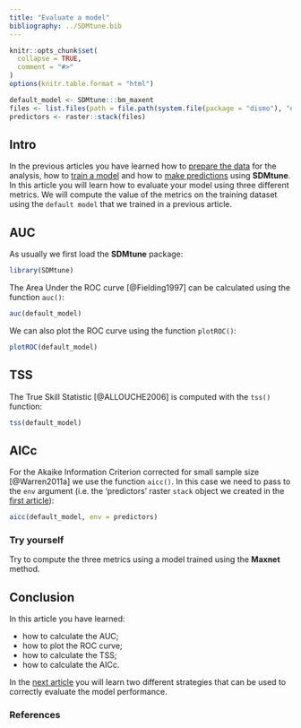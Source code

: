 ```yaml
---
title: "Evaluate a model"
bibliography: ../SDMtune.bib
---
```


```r
knitr::opts_chunk$set(
  collapse = TRUE,
  comment = "#>"
)
options(knitr.table.format = "html")
```

```r
default_model <- SDMtune:::bm_maxent
files <- list.files(path = file.path(system.file(package = "dismo"), "ex"), pattern = "grd", full.names = TRUE)
predictors <- raster::stack(files)
```

## Intro

In the previous articles you have learned how to [prepare the data](./prepare-data.html) for the analysis, how to [train a model](./train-model.html) and how to [make predictions](./make-predictions.html) using **SDMtune**. In this article you will learn how to evaluate your model using three different metrics. We will compute the value of the metrics on the training dataset using the `default model` that we trained in a previous article.

## AUC

As usually we first load the **SDMtune** package:

```r
library(SDMtune)
```

The Area Under the ROC curve [@Fielding1997] can be calculated using the function `auc()`:
```r
auc(default_model)
```

We can also plot the ROC curve using the function `plotROC()`:
```r
plotROC(default_model)
```

## TSS

The True Skill Statistic [@ALLOUCHE2006] is computed with the `tss()` function:
```r
tss(default_model)
```

## AICc

For the Akaike Information Criterion corrected for small sample size [@Warren2011a] we use the function `aicc()`. In this case we need to pass to the `env` argument (i.e. the 'predictors' raster `stack` object we created in the [first article](./prepare-data.html#acquire-environmental-variables)):
```r
aicc(default_model, env = predictors)
```

### Try yourself

Try to compute the three metrics using a model trained using the **Maxnet** method.

## Conclusion

In this article you have learned:

* how to calculate the AUC;
* how to plot the ROC curve;
* how to calculate the TSS;
* how to calculate the AICc.

In the [next article](./evaluation-strategies.html) you will learn two different strategies that can be used to correctly evaluate the model performance.

### References
